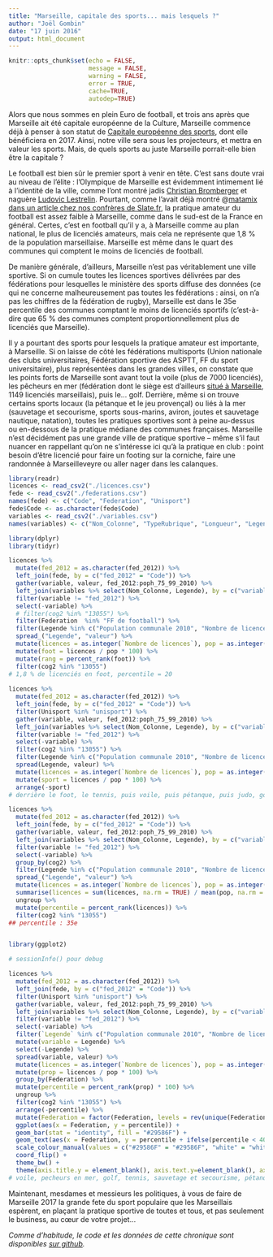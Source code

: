```yaml
---
title: "Marseille, capitale des sports... mais lesquels ?"
author: "Joël Gombin"
date: "17 juin 2016"
output: html_document
---
```


```r
knitr::opts_chunk$set(echo = FALSE,
                      message = FALSE,
                      warning = FALSE,
                      error = TRUE,
                      cache=TRUE, 
                      autodep=TRUE)
```

Alors que nous sommes en plein Euro de football, et trois ans après que Marseille ait été capitale européenne de la Culture, Marseille commence déjà à penser à son statut de [Capitale européenne des sports](https://marsactu.fr/bref/marseille-sera-capitale-europeenne-du-sport-en-2017/), dont elle bénéficiera en 2017. Ainsi, notre ville sera sous les projecteurs, et mettra en valeur les sports. Mais, de quels sports au juste Marseille porrait-elle bien être la capitale ?

Le football est bien sûr le premier sport à venir en tête. C'est sans doute vrai au niveau de l'élite : l'Olympique de Marseille est évidemment intimement lié à l'identité de la ville, comme l'ont montré jadis [Christian Bromberger](https://books.google.fr/books?id=zSkUCwAAQBAJ&dq=football+marseille&hl=fr&lr=) et naguère [Ludovic Lestrelin](http://www.theses.fr/2006ROUEL542). Pourtant, comme l'avait déjà montré @[matamix](https://twitter.com/matamix) [dans un article chez nos confrères de Slate.fr](http://www.slate.fr/france/78502/carte-france-football-amateur), la pratique amateur du football est assez faible à Marseille, comme dans le sud-est de la France en général. Certes, c'est en football qu'il y a, à Marseille comme au plan national, le plus de licenciés amateurs, mais cela ne représente que 1,8 % de la population marseillaise. Marseille est même dans le quart des communes qui comptent le moins de licenciés de football. 

De manière générale, d'ailleurs, Marseille n'est pas véritablement une ville sportive. Si on cumule toutes les licences sportives délivrées par des fédérations pour lesquelles le ministère des sports diffuse des données (ce qui ne concerne malheureusement pas toutes les fédérations : ainsi, on n'a pas les chiffres de la fédération de rugby), Marseille est dans le 35e percentile des communes comptant le moins de licenciés sportifs (c'est-à-dire que 65 % des communes comptent proportionnellement plus de licenciés que Marseille). 

Il y a pourtant des sports pour lesquels la pratique amateur est importante, à Marseille. Si on laisse de côté les fédérations multisports (Union nationale des clubs universitaires, Fédération sportive des ASPTT, FF du sport universitaire), plus représentées dans les grandes villes, on constate que les points forts de Marseille sont avant tout la voile (plus de 7000 licenciés), les pêcheurs en mer (fédération dont le siège est d'ailleurs [situé à Marseille](http://www.ffpm-national.com/), 1149 licenciés marseillais), puis le... golf. Derrière, même si on trouve certains sports locaux (la pétanque et le jeu provençal) ou liés à la mer (sauvetage et secourisme, sports sous-marins, aviron, joutes et sauvetage nautique, natation), toutes les pratiques sportives sont à peine au-dessus ou en-dessous de la pratique médiane des communes françaises. Marseille n'est décidément pas une grande ville de pratique sportive -- même s'il faut nuancer en rappellant qu'on ne s'intéresse ici qu'à la pratique en club : point besoin d'être licencié pour faire un footing sur la corniche, faire une randonnée à Marseilleveyre ou aller nager dans les calanques. 



```r

library(readr)
licences <- read_csv2("./licences.csv")
fede <- read_csv2("./federations.csv")
names(fede) <- c("Code", "Federation", "Unisport")
fede$Code <- as.character(fede$Code)
variables <- read_csv2("./variables.csv")
names(variables) <- c("Nom_Colonne", "TypeRubrique", "Longueur", "Legende")

library(dplyr) 
library(tidyr)

```

```r

licences %>% 
  mutate(fed_2012 = as.character(fed_2012)) %>% 
  left_join(fede, by = c("fed_2012" = "Code")) %>% 
  gather(variable, valeur, fed_2012:poph_75_99_2010) %>% 
  left_join(variables %>% select(Nom_Colonne, Legende), by = c("variable" = "Nom_Colonne")) %>% 
  filter(variable != "fed_2012") %>% 
  select(-variable) %>% 
  # filter(cog2 %in% "13055") %>% 
  filter(Federation  %in% "FF de football") %>% 
  filter(Legende %in% c("Population communale 2010", "Nombre de licences")) %>% 
  spread_("Legende", "valeur") %>% 
  mutate(licences = as.integer(`Nombre de licences`), pop = as.integer(`Population communale 2010`)) %>% 
  mutate(foot = licences / pop * 100) %>% 
  mutate(rang = percent_rank(foot)) %>% 
  filter(cog2 %in% "13055")
# 1,8 % de licenciés en foot, percentile = 20
  
licences %>% 
  mutate(fed_2012 = as.character(fed_2012)) %>% 
  left_join(fede, by = c("fed_2012" = "Code")) %>%
  filter(Unisport %in% "unisport") %>% 
  gather(variable, valeur, fed_2012:poph_75_99_2010) %>% 
  left_join(variables %>% select(Nom_Colonne, Legende), by = c("variable" = "Nom_Colonne")) %>% 
  filter(variable != "fed_2012") %>% 
  select(-variable) %>% 
  filter(cog2 %in% "13055") %>% 
  filter(Legende %in% c("Population communale 2010", "Nombre de licences")) %>% 
  spread(Legende, valeur) %>% 
  mutate(licences = as.integer(`Nombre de licences`), pop = as.integer(`Population communale 2010`)) %>% 
  mutate(sport = licences / pop * 100) %>% 
  arrange(-sport)
# derrière le foot, le tennis, puis voile, puis pétanque, puis judo, golf, équitation, handball, karaté, natation

licences %>%   
  mutate(fed_2012 = as.character(fed_2012)) %>% 
  left_join(fede, by = c("fed_2012" = "Code")) %>% 
  gather(variable, valeur, fed_2012:poph_75_99_2010) %>% 
  left_join(variables %>% select(Nom_Colonne, Legende), by = c("variable" = "Nom_Colonne")) %>% 
  filter(variable != "fed_2012") %>% 
  select(-variable) %>% 
  group_by(cog2) %>% 
  filter(Legende %in% c("Population communale 2010", "Nombre de licences")) %>% 
  spread_("Legende", "valeur") %>% 
  mutate(licences = as.integer(`Nombre de licences`), pop = as.integer(`Population communale 2010`)) %>% 
  summarise(licences = sum(licences, na.rm = TRUE) / mean(pop, na.rm = TRUE) * 100) %>% 
  ungroup %>% 
  mutate(percentile = percent_rank(licences)) %>% 
  filter(cog2 %in% "13055")
## percentile : 35e



```

```r

library(ggplot2)

# sessionInfo() pour debug

licences %>% 
  mutate(fed_2012 = as.character(fed_2012)) %>% 
  left_join(fede, by = c("fed_2012" = "Code")) %>% 
  filter(Unisport %in% "unisport") %>% 
  gather(variable, valeur, fed_2012:poph_75_99_2010) %>% 
  left_join(variables %>% select(Nom_Colonne, Legende), by = c("variable" = "Nom_Colonne")) %>% 
  filter(variable != "fed_2012") %>% 
  select(-variable) %>% 
  filter(`Legende` %in% c("Population communale 2010", "Nombre de licences")) %>% 
  mutate(variable = Legende) %>% 
  select(-Legende) %>% 
  spread(variable, valeur) %>% 
  mutate(licences = as.integer(`Nombre de licences`), pop = as.integer(`Population communale 2010`)) %>% 
  mutate(prop = licences / pop * 100) %>% 
  group_by(Federation) %>% 
  mutate(percentile = percent_rank(prop) * 100) %>% 
  ungroup %>% 
  filter(cog2 %in% "13055") %>% 
  arrange(-percentile) %>% 
  mutate(Federation = factor(Federation, levels = rev(unique(Federation)))) %>% 
  ggplot(aes(x = Federation, y = percentile)) +
  geom_bar(stat = "identity", fill = "#29586F") +
  geom_text(aes(x = Federation, y = percentile + ifelse(percentile < 40, 1, -1), ymax = percentile, label = Federation, hjust = ifelse(percentile > 40, 1, 0), colour = ifelse(percentile < 40, "#29586F", "white")), position = position_dodge(width = 1), hjust = "inward") +
  scale_colour_manual(values = c("#29586F" = "#29586F", "white" = "white"), guide = "none") +
  coord_flip() +
  theme_bw() +
  theme(axis.title.y = element_blank(), axis.text.y=element_blank(), axis.ticks.y = element_blank(), panel.grid.major.y = element_blank())
# voile, pecheurs en mer, golf, tennis, sauvetage et secourisme, pétanque, études et sports sous-marins, boxe française, karaté, tir

```

Maintenant, mesdames et messieurs les politiques, à vous de faire de Marseille 2017 la grande fete du sport populaire que les Marseillais espèrent, en plaçant la pratique sportive de toutes et tous, et pas seulement le business, au cœur de votre projet...


*Comme d'habitude, le code et les données de cette chronique sont disponibles [sur github](http://www.github.com/joelgombin/marsactu_sports).*